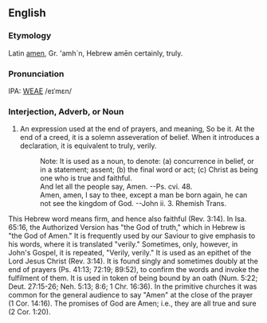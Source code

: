 ==English==
===Etymology===
Latin [[amen]], Gr. 'amh`n, Hebrew ame&#772;n certainly, truly.

===Pronunciation===
IPA: [[WEAE]] /eɪˈmɛn/

===Interjection, Adverb, or Noun===
# An expression used at the end of prayers, and meaning, So be it. At the end of a creed, it is a solemn asseveration of belief. When it introduces a declaration, it is equivalent to truly, verily.
#:    Note: It is used as a noun, to denote: (a) concurrence in belief, or in a statement; assent; (b) the final word or act; (c) Christ as being one who is true and faithful.
#:    And let all the people say, Amen. --Ps. cvi. 48.
#:    Amen, amen, I say to thee, except a man be born again, he can not see the kingdom of God. --John ii. 3. Rhemish Trans.
<!-- material copied from Webster's Revised Unabridged Dictionary (1913) -->

This Hebrew word means firm, and hence also faithful (Rev. 3:14). In Isa. 65:16, the Authorized Version has "the God of truth," which in Hebrew is "the God of Amen." It is frequently  used by our Saviour to give emphasis to his words, where it is translated "verily." Sometimes, only, however, in John's Gospel, it is repeated, "Verily, verily." It is used as an epithet of the Lord Jesus Christ (Rev. 3:14). It is found singly and sometimes doubly at the end of prayers  (Ps. 41:13; 72:19; 89:52), to confirm the words and invoke the  fulfilment of them. It is used in token of being bound by an oath (Num. 5:22; Deut. 27:15-26; Neh. 5:13; 8:6; 1 Chr. 16:36). In the primitive churches it was common for the general audience  to say "Amen" at the close of the prayer (1 Cor. 14:16). The promises of God are Amen; i.e., they are all true and sure  (2 Cor. 1:20). 
<!-- material copied from Easton's 1897 Bible Dictionary -->